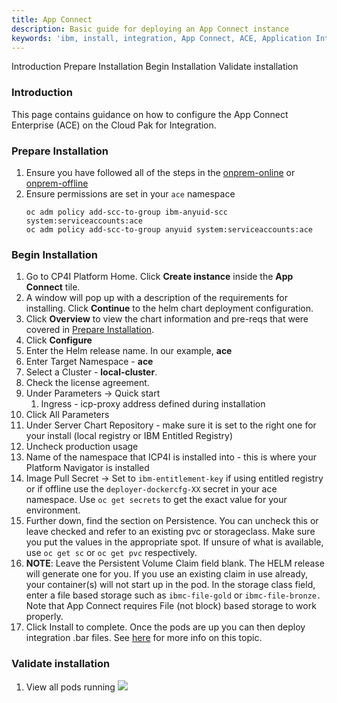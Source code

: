 ```yaml
---
title: App Connect
description: Basic guide for deploying an App Connect instance
keywords: 'ibm, install, integration, App Connect, ACE, Application Integration'
---
```


<AnchorLinks>
  <AnchorLink>Introduction</AnchorLink>
  <AnchorLink>Prepare Installation</AnchorLink>
  <AnchorLink>Begin Installation</AnchorLink>
  <AnchorLink>Validate installation</AnchorLink>
</AnchorLinks>

### **Introduction**
This page contains guidance on how to configure the App Connect Enterprise
(ACE) on the Cloud Pak for Integration.

### **Prepare Installation**

1. Ensure you have followed all of the steps in the
[onprem-online](../onprem-online) or
[onprem-offline](../onprem-offile)
2. Ensure permissions are set in your `ace` namespace
   ```
   oc adm policy add-scc-to-group ibm-anyuid-scc system:serviceaccounts:ace
   oc adm policy add-scc-to-group anyuid system:serviceaccounts:ace
   ```

### **Begin Installation**
1. Go to CP4I Platform Home. Click **Create instance** inside
the **App Connect** tile.
1. A window will pop up with a description of the requirements for
installing. Click **Continue** to the helm chart deployment
configuration.
  2. Click **Overview** to view the chart information and pre-reqs
  that were covered in [Prepare Installation](#prepare-installation).
3. Click **Configure**
4. Enter the Helm release name. In our example, **ace**
5. Enter Target Namespace - **ace**
6. Select a Cluster - **local-cluster**.
7. Check the license agreement.
8. Under Parameters -> Quick start
   1. Ingress - icp-proxy address defined during installation
9.  Click All Parameters
10. Under Server Chart Repository - make sure it is set to the right one
for your install (local registry or IBM Entitled Registry)
10. Uncheck production usage
11. Name of the namespace that ICP4I is installed into - this is where
your Platform Navigator is installed
12. Image Pull Secret -> Set to `ibm-entitlement-key` if using entitled
registry or if offline use the `deployer-dockercfg-XX` secret in your ace
namespace.  Use `oc get secrets` to get the exact value for your environment.
13. Further down, find the section on Persistence. You can uncheck this or
leave checked and refer to an existing pvc or storageclass.  Make sure you
put the values in the appropriate spot.  If unsure of what is available,
use `oc get sc` or `oc get pvc` respectively.
14. **NOTE**: Leave the Persistent Volume Claim field blank. The HELM
release will generate one for you. If you use an existing claim in use
already, your container(s) will not start up in the pod. In the storage
class field, enter a file based storage such as `ibmc-file-gold`
or `ibmc-file-bronze.` Note that App Connect requires File (not block)
based storage to work properly.
14. Click Install to complete.  Once the pods are up you can then deploy
integration .bar files.  See
[here](https://www.ibm.com/support/knowledgecenter/SSTTDS_11.0.0/com.ibm.ace.icp.doc/icp0015_.htm)
for more info on this topic.

### **Validate installation**

1. View all pods running
    ![](/assets/img/integration/deploy-integration/4.ace-pods.png)
